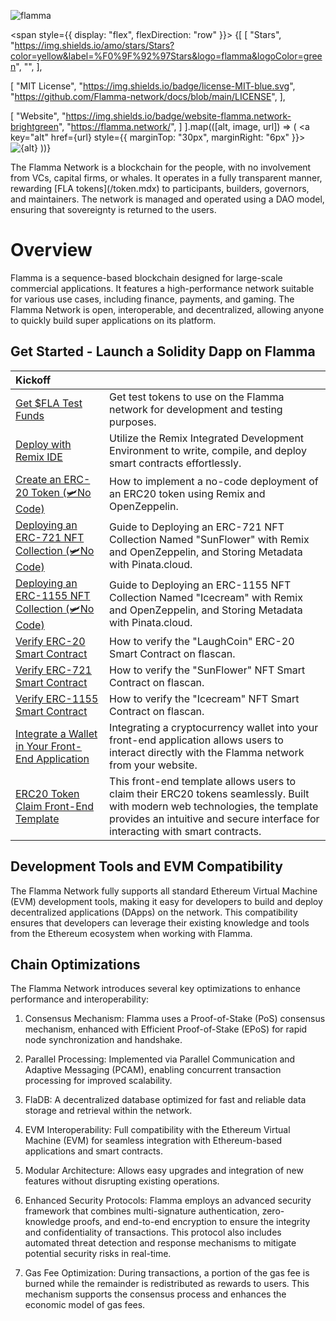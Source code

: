 
![flamma](/banner.png)

<span style={{ display: "flex", flexDirection: "row" }}>
{[
  [
    "Stars",
    "https://img.shields.io/amo/stars/Stars?color=yellow&label=%F0%9F%92%97Stars&logo=flamma&logoColor=green",
    "",
  ],

  [
    "MIT License",
    "https://img.shields.io/badge/license-MIT-blue.svg",
    "https://github.com/Flamma-network/docs/blob/main/LICENSE",
  ],

  [
    "Website",
    "https://img.shields.io/badge/website-flamma.network-brightgreen",
    "https://flamma.network/",
  ]
].map(([alt, image, url]) => (
  <a key="alt" href={url} style={{ marginTop: "30px", marginRight: "6px" }}>
      <img src={image} alt={alt} />
  </a>
))}
</span>
 
<Callout type="info" emoji="🍔">
  The Flamma Network is a blockchain for the people, with no involvement from VCs, capital firms, or whales. It operates in a fully transparent manner, rewarding [FLA tokens](/token.mdx) to participants, builders, governors, and maintainers. The network is managed and operated using a DAO model, ensuring that sovereignty is returned to the users.
</Callout>

# Overview
 
Flamma is a sequence-based blockchain designed for large-scale commercial applications. It features a high-performance network suitable for various use cases, including finance, payments, and gaming. The Flamma Network is open, interoperable, and decentralized, allowing anyone to quickly build super applications on its platform.

## Get Started - Launch a Solidity Dapp on Flamma

| Kickoff   |  |
| :----- | :---- |
| [Get $FLA Test Funds](https://flafaucet.dev/)     |  Get test tokens to use on the Flamma network for development and testing purposes.   |
| [Deploy with Remix IDE](/QuickDappDeploy/remixide.mdx) | Utilize the Remix Integrated Development Environment to write, compile, and deploy smart contracts effortlessly.  |
| [Create an ERC-20 Token (🛩️No Code)](/QuickDappDeploy/erc20.mdx) | How to implement a no-code deployment of an ERC20 token using Remix and OpenZeppelin.  |
| [Deploying an ERC-721 NFT Collection (🛩️No Code)](/QuickDappDeploy/erc721.mdx) | Guide to Deploying an ERC-721 NFT Collection Named "SunFlower" with Remix and OpenZeppelin, and Storing Metadata with Pinata.cloud.  |
| [Deploying an ERC-1155 NFT Collection (🛩️No Code)](/QuickDappDeploy/erc1155.mdx) | Guide to Deploying an ERC-1155 NFT Collection Named "Icecream" with Remix and OpenZeppelin, and Storing Metadata with Pinata.cloud.  |
| [Verify ERC-20 Smart Contract](/QuickDappDeploy/verify/verify20.mdx) | How to verify the "LaughCoin" ERC-20 Smart Contract on flascan.  |
| [Verify ERC-721 Smart Contract](/QuickDappDeploy/verify/verify721.mdx) | How to verify the "SunFlower" NFT Smart Contract on flascan.  |
| [Verify ERC-1155 Smart Contract](/QuickDappDeploy/verify/verify1155.mdx) | How to verify the "Icecream" NFT Smart Contract on flascan.  |
| [Integrate a Wallet in Your Front-End Application](/QuickDappDeploy/integratedwalletconnect.mdx) | Integrating a cryptocurrency wallet into your front-end application allows users to interact directly with the Flamma network from your website.  |
| [ERC20 Token Claim Front-End Template](/QuickDappDeploy/minterc20.mdx) | This front-end template allows users to claim their ERC20 tokens seamlessly. Built with modern web technologies, the template provides an intuitive and secure interface for interacting with smart contracts.  |

## Development Tools and EVM Compatibility

The Flamma Network fully supports all standard Ethereum Virtual Machine (EVM) development tools, making it easy for developers to build and deploy decentralized applications (DApps) on the network. This compatibility ensures that developers can leverage their existing knowledge and tools from the Ethereum ecosystem when working with Flamma.

<XCards>

  <XCard Icon={MetamaskIcon} title="Metamask" desc="A browser extension wallet that allows users to interact with DApps directly from their browsers. It supports the Flamma Network for seamless integration."  href='https://metamask.io/' newtab>
  </XCard>
  
  <XCard Icon={RemixIcon} title="Remix IDE" desc="An online integrated development environment for writing, compiling, and deploying smart contracts."  href='https://remix.ethereum.org/' newtab>
  </XCard>

  <XCard Icon={SoliditylangIcon} title="Solidity" desc="The most widely-used programming language for writing Ethereum smart contracts."  href='https://soliditylang.org/' newtab>
  </XCard>

  <XCard Icon={TruffleIcon} title="Truffle Suite" desc="A development framework for Ethereum that provides a suite of tools for smart contract development, testing, and deployment." href='https://archive.trufflesuite.com/' newtab fill="white">
  </XCard>

  <XCard Icon={OpenZeppelinIcon} title="OpenZeppelin" desc="A library of modular, reusable smart contracts for Ethereum, focused on security."  href='https://www.openzeppelin.com/' newtab>
  </XCard>

  <XCard Icon={HardhatIcon} title="Hardhat" desc="A flexible and extensible development environment for Ethereum that simplifies smart contract development and testing."  href='https://hardhat.org/' newtab>
  </XCard>

   <XCard Icon={Web3jsIcon} title="Web3.js" desc="A JavaScript library that enables developers to interact with the Ethereum blockchain. It can be used for deploying smart contracts, sending transactions, and more."  href='https://web3js.readthedocs.io/en/v1.10.0/' newtab>
  </XCard>

  <XCard Icon={EthersIcon} title="Ethers.js" desc="A library for interacting with the Ethereum blockchain and its ecosystem. It is designed to be a complete and compact library for managing Ethereum wallets and smart contracts."  href='https://docs.ethers.org/v5/' newtab>
  </XCard>

</XCards>

## Chain Optimizations

The Flamma Network introduces several key optimizations to enhance performance and interoperability:

1. Consensus Mechanism: Flamma uses a Proof-of-Stake (PoS) consensus mechanism, enhanced with Efficient Proof-of-Stake (EPoS) for rapid node synchronization and handshake.

2. Parallel Processing: Implemented via Parallel Communication and Adaptive Messaging (PCAM), enabling concurrent transaction processing for improved scalability.

3. FlaDB: A decentralized database optimized for fast and reliable data storage and retrieval within the network.

4. EVM Interoperability: Full compatibility with the Ethereum Virtual Machine (EVM) for seamless integration with Ethereum-based applications and smart contracts.

5. Modular Architecture: Allows easy upgrades and integration of new features without disrupting existing operations.

6. Enhanced Security Protocols: Flamma employs an advanced security framework that combines multi-signature authentication, zero-knowledge proofs, and end-to-end encryption to ensure the integrity and confidentiality of transactions. This protocol also includes automated threat detection and response mechanisms to mitigate potential security risks in real-time.

7. Gas Fee Optimization: During transactions, a portion of the gas fee is burned while the remainder is redistributed as rewards to users. This mechanism supports the consensus process and enhances the economic model of gas fees.
